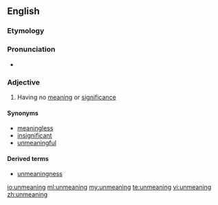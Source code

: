 ==English==

===Etymology===

{{prefix|un|meaning}}

===Pronunciation===
*{{IPA|ɜnˈmiːnɪŋ}}

===Adjective===
{{en-adj}}

# {{dated}} Having no [[meaning]] or [[significance]]

====Synonyms====
*[[meaningless]]
*[[insignificant]]
*[[unmeaningful]]

====Derived terms====
*[[unmeaningness]]

[[io:unmeaning]]
[[ml:unmeaning]]
[[my:unmeaning]]
[[te:unmeaning]]
[[vi:unmeaning]]
[[zh:unmeaning]]